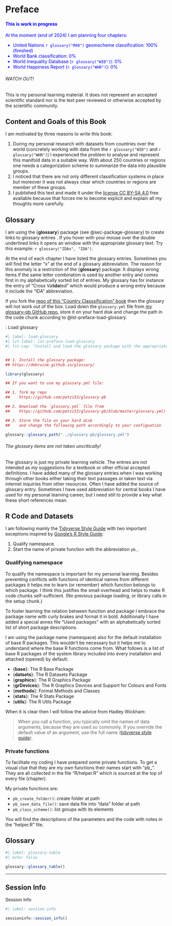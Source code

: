 # Preface {.unnumbered}

::: {.callout-note style="color: blue;"}
#### This is work in progress
At the moment (end of 2024) I am planning four chapters:

- United Nations `r glossary("M49")` geomscheme classification: 100% (finished)
- World Bank classification: 0%
- World Inequality Database (`r glossary("WID")`): 0%
- World Happiness Report (`r glossary("WHR")`): 0%

:::

::: {.callout-caution}
###### WATCH OUT!

This is my personal learning material.  It does not represent an accepted scientific standard nor is the text peer reviewed or otherwise accepted by the scientific community. 
:::

## Content and Goals of this Book {.unnumbered}

I am motivated by three reasons to write this book:

1. During my personal research with datasets from countries over the world (concretely working with data from the `r glossary("WID")` and `r glossary("WHR")`) I experienced the problem to analyse and represent this manifold data in a suitable way. With about 250 countries or regions one needs a categorization scheme to summarize the data into plausible groups.
2. I noticed that there are not only different classification systems in place but moreover it was not always clear which countries or regions are member of these groups.
3. I published this text and made it under the [license CC BY-SA 4.0](https://creativecommons.org/licenses/by-sa/4.0/) free available because that forces me to become explicit and explain all my thoughts more carefully.



## Glossary

I am using the {**glossary**} package (see @sec-package-glossary) to create links to glossary
entries . If you hover with your mouse over the double underlined links it opens
an window with the appropriate glossary text. Try this example: `r glossary("IDAx", "IDA")`.

At the end of each chapter I have listed the glossary entries. Sometimes you will find the letter "x" at the end of a glossary abbreviation. The reason for this anomaly is a restriction of the {**glossary**} package: It displays wrong items if the same letter combination is used by another entry and comes first in my alphabetically sorted list of entries. My glossary has for instance the entry of "Cross Val**ida**ted" which would produce a wrong entry because it include the "IDA" abbreviation.

If you fork the [repo of this "Country Classsification" book](https://github.com/petzi53/country-classifications) then the glossary will not work out of the box. Load down the `glossary.yml` file from [my
glossary-pb GitHub
repo](https://github.com/petzi53/glossary-pb/blob/master/glossary.yml),
store it on your hard disk and change the path in the code chunk according to
@lst-preface-load-glossary.


::: my-r-code
::: my-r-code-header
::: {#cnj-load-glossary}
: Load glossary
:::
:::

::: my-r-code-container


```r
#| label: load-glossary
#| lst-label: lst-preface-load-glossary
#| lst-cap: "Install and load the glossary package with the appropriate glossary.yml file"


## 1. Install the glossary package:
## https://debruine.github.io/glossary/

library(glossary)

## If you want to use my glossary.yml file:

## 1. fork my repo
##    https://github.com/petzi53/glossary-pb

## 2. Download the `glossary.yml` file from
##    https://github.com/petzi53/glossary-pb/blob/master/glossary.yml)

## 3. Store the file on your hard disk
##    and change the following path accordingly to your configuation

glossary::glossary_path("../glossary-pb/glossary.yml")

```


:::
:::

::: {.callout-caution}
###### The glossary items are not taken uncritically!

The glossary is just my private learning vehicle. The entries are not intended as my suggestions for a textbook or other official accepted definitions. I have added many of the glossary entries when I was working through other books either taking their text passages or taken text via internet inquiries from other resources. Often I have added the source of glossary entry. Sometimes I have used abbreviation for central books I have used for my personal learning career, but I need still to provide a key what these short references mean.
:::


## R Code and Datasets

I am following mainly the [Tidyverse Style Guide](https://style.tidyverse.org/) with two important exceptions inspired by [Google’s R Style Guide](https://google.github.io/styleguide/Rguide.html):

1. Qualify namespace.
2. Start the name of private function with the abbreviation `pb_`.

### Qualifying namespace

To qualify the namespace is important for my personal
learning. Besides preventing conflicts with functions of identical names
from different packages it helps me to learn (or remember) which
function belongs to which package. I think this justifies the small
overhead and helps to make R code chunks self-sufficient. (No previous
package loading, or library calls in the setup chunk.) 

To foster learning the relation between function and package I embrace the package
name with curly brakes and format it in bold. Additionally I have added a
special annex file "Used packages" with an alphabetically sorted list of
short package descriptions.

I am using the package name (namespace) also for the default installation of base R packages.
This wouldn't be necessary but it helps me to understand where the base
R functions come from. What follows is a list of base R packages of the
system library included into every installation and attached (opened) by
default:

-   {**base**}: The R Base Package
-   {**datsets**}: The R Datasets Package
-   {**graphics**}: The R Graphics Package
-   {**grDevices**}: The R Graphics Devices and Support for Colours and
    Fonts
-   {**methods**}: Formal Methods and Classes
-   {**stats**}: The R Stats Package
-   {**utils**}: The R Utils Package

When it is clear then I will follow the advice from Hadley Wickham:

> When you call a function, you typically omit the names of data
> arguments, because they are used so commonly. If you override the
> default value of an argument, use the full name ([tidyverse style
> guide](https://style.tidyverse.org/syntax.html)).


### Private functions

To facilitate my coding I have prepared some private functions. To get a visual clue that they are my own functions their names start with "pb_". They are all collected in the file "R/helper.R" which is sourced at the top of every file (chapter).

My private functions are:

- `pb_create_folder()`: create folder at path
- `pb_save_data_file()`: save data file into "data" folder at path
- `pb_class_scheme()`: list groups with its elements

You will find the descriptions of the parameters and the code with notes in the "helper.R" file.

## Glossary

```r
#| label: glossary-table
#| echo: false

glossary::glossary_table()
```

------------------------------------------------------------------------

## Session Info {.unnumbered}

::: my-r-code
::: my-r-code-header
Session Info
:::

::: my-r-code-container
```r
#| label: session-info

sessioninfo::session_info()
```
:::
:::

